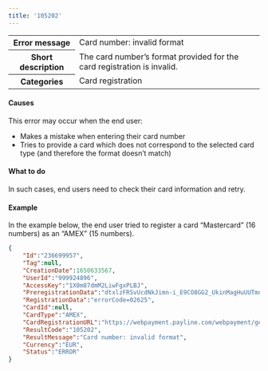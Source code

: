 ```yaml
---
title: '105202'  
---
```

  
<table>
    <tbody>
        <tr>
            <th class="header"><strong>Error message</strong></th>
            <td class="table-content">Card number: invalid format</td>
        </tr>
        <tr>
            <th class="header"><strong>Short description</strong></th>
            <td class="table-content">The card number’s format provided for the card registration is invalid.</td>
        </tr>
        <tr>
            <th class="header"><strong>Categories</strong></th>
            <td class="table-content">  
<div class="label">Card registration</div>
</td>
        </tr>
    </tbody>
</table>  

#### Causes  

This error may occur when the end user:  
- Makes a mistake when entering their card number  
- Tries to provide a card which does not correspond to the selected card type (and therefore the format doesn’t match)  

#### What to do  

In such cases, end users need to check their card information and retry.  

#### Example  

In the example below, the end user tried to register a card “Mastercard” (16 numbers) as an “AMEX” (15 numbers).  
```json API Response
{
    "Id":"236699957",
    "Tag":null,
    "CreationDate":1650633567,
    "UserId":"999924896",
    "AccessKey":"1X0m87dmM2LiwFgxPLBJ",
    "PreregistrationData":"dtxlzFRSvUcdNkJimn-i_E9CO8GG2_UkinMagHuUUTmnXzGFUsakUMAhT2m7ywSD2ddFLVXdicolcUIkv_kKEA",
    "RegistrationData":"errorCode=02625",
    "CardId":null,
    "CardType":"AMEX",
    "CardRegistrationURL":"https://webpayment.payline.com/webpayment/getToken",
    "ResultCode":"105202",
    "ResultMessage":"Card number: invalid format",
    "Currency":"EUR",
    "Status":"ERROR"
}
```